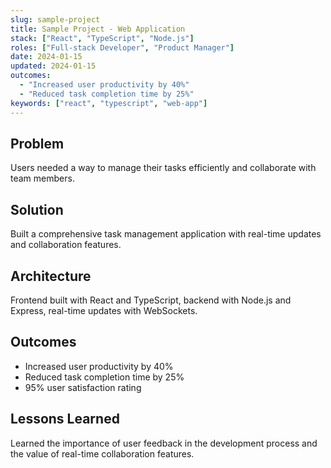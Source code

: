 ```yaml
---
slug: sample-project
title: Sample Project - Web Application
stack: ["React", "TypeScript", "Node.js"]
roles: ["Full-stack Developer", "Product Manager"]
date: 2024-01-15
updated: 2024-01-15
outcomes:
  - "Increased user productivity by 40%"
  - "Reduced task completion time by 25%"
keywords: ["react", "typescript", "web-app"]
---
```


## Problem

Users needed a way to manage their tasks efficiently and collaborate with team members.

## Solution

Built a comprehensive task management application with real-time updates and collaboration features.

## Architecture

Frontend built with React and TypeScript, backend with Node.js and Express, real-time updates with WebSockets.

## Outcomes

- Increased user productivity by 40%
- Reduced task completion time by 25%
- 95% user satisfaction rating

## Lessons Learned

Learned the importance of user feedback in the development process and the value of real-time collaboration features.
